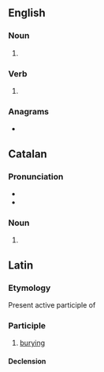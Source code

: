 {{also|Humans|humāns}}
==English==

===Noun===
{{head|en|noun form}}

# {{plural of|en|human}}

===Verb===
{{head|en|verb form}}

# {{infl of|en|human||s-verb-form}}

===Anagrams===
* {{anagrams|en|a=ahmnsu|Hamsun|Husman|Shuman|husman}}

==Catalan==

===Pronunciation===
* {{ca-IPA}}
* {{rhymes|ca|ans|s=2}}

===Noun===
{{head|ca|noun form}}

# {{plural of|ca|humà}}

==Latin==

===Etymology===
Present active participle of {{m|la|humō||bury}}

===Participle===
{{la-part|humāns}}

# [[burying]]

====Declension====
{{la-adecl|humāns<3-P+>}}
